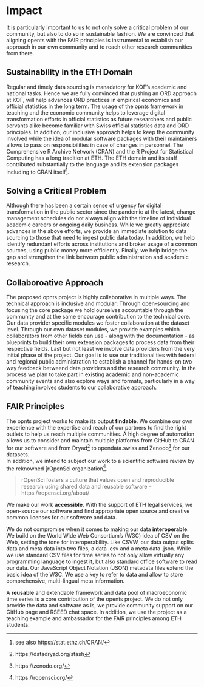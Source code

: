 # Impact 

<!-- **Instructions**
Please address these specific points:

- How sustainable is the proposed project inside the ETH Domain?

- To what extent will the planned project substantially advance the ORD field, or solve a critical outstanding problem in the targeted field(s)?

- To what extent does the proposal support a collaborative approach,
  involving significant synergies, complementarities, or/and scientific
  added-value to achieve its objectives? -->


It is particularly important to us to not only solve a critical problem of our community, but also to do so in sustainable fashion. We are convinced that aligning opents with the FAIR principles is instrumental to establish our approach in our own community and to reach other research communities from there. 

## Sustainability in the ETH Domain

Regular and timely data sourcing is manadatory for KOF's academic and national tasks. 
Hence we are fully convinced that pushing an ORD approach at KOF, will help advances ORD practices in empirical economics and official statistics in the long term. 
The usage of the opnts framework in teaching and the economic community helps to leverage digital transformation efforts in official statistics as future researchers and public servants alike become familiar with Swiss official statistics data and ORD principles. 
In addition, our inclusive approach helps to keep the community involved while the idea of modular software packages with their maintainers allows to pass on responsibilities in case of changes in personnel.
The Comprehensive R Archive Network (CRAN) and the R Project for Statistical Computing has a long tradition at ETH.
The ETH domain and its staff contributed substantially to the language and its extension packages including to CRAN itself^[see also https://stat.ethz.ch/CRAN/]. 

## Solving a Critical Problem

Although there has been a certain sense of urgency for digital transformation in the public sector since the pandemic at the latest, change management schedules do not always align with the timeline of individual academic careers or ongoing daily business. 
While we greatly appreciate advances in the above efforts, we provide an immediate solution to data sourcing to those that need to ingest public data today. 
In addition, we help identify redundant efforts across institutions and broker usage of a common sources, using public money more efficiently. 
Finally, we help bridge the gap and strengthen the link between public administration and academic research.



## Collaboroative Approach

The proposed opnts project is highly collaborative in multiple ways. 
The technical approach is inclusive and modular: Through open-sourcing and focusing the core package we hold ourselves accountable through the community and at the same encourage contribution to the technical core. 
Our data provider specific modules we foster collaboration at the dataset level.
Through our own dataset modules, we provide examples which collaborators from other fields can use - along with the documentation - as blueprints to build their own extension packages to process data from their respective fields. 
Last but not least we involve data providers from the very initial phase of the project.
Our goal is to use our traditional ties with federal and regional public administration to establish a channel for hands-on two way feedback betweend data providers and the research community.
In the process we plan to take part in existing academic and non-academic community events and also explore ways and formats, particularly in a way of teaching involves students to our collaborative approach. 


## FAIR Principles 

The opnts project works to make its output **findable**. 
We combine our own experience with the expertise and reach of our partners to find the right outlets to help us reach multiple communities.
A high degree of automation allows us to consider and maintain multiple platforms from GitHub to CRAN for our software and from Dryad^[https://datadryad.org/stash] to opendata.swiss and Zenodo^[https://zenodo.org/] for our datasets.  
In addition, we intend to subject our work to a scientific software review by the reknowned [rOpenSci organization^[https://ropensci.org/]. 

>rOpenSci fosters a culture that values open and reproducible research using shared data and reusable software -- https://ropensci.org/about/

We make our work **accessible**. With the support of ETH legal services, we open-source our software and find appropriate open source and creative common licenses for our software and data. 

We do not compromise when it comes to making our data **interoperable**.
We build on the World Wide Web Consortium's (W3C) idea of CSV on the Web, setting the tone for interoperability. Like CSVW, our data output splits data and meta data into two files, a data .csv and a meta data .json. While we use standard CSV files for time series to not only allow virtually any programming language to ingest it, but also standard office software to read our data. 
Our JavaScript Object Notation (JSON) metadata files extend the basic idea of the W3C. We use a key to refer to data and allow to store comprehensive, multi-lingual meta information. 

A **reusable** and extendable framework and data pool of macroeconomic time series is a core contribution of the opents project. We do not only provide the data and software as is, we provide community support on our GitHub page and RSEED chat space. In addition, we use the project as a teaching example and ambassador for the FAIR principles among ETH students. 


